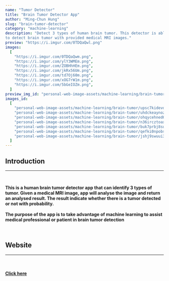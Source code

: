 ```yaml
---
name: "Tumor Detector"
title: "Brain Tumor Detector App"
author: "Ming-Chun Hung"
slug: "brain-tumor-detector"
category: "machine-learning"
description: "Detect 3 types of human brain tumor. This detector is able 
to detect brain tumor with provided medical MRI images."
preview: "https://i.imgur.com/0TDQaQwl.png"
images:
  [
    "https://i.imgur.com/0TDQaQwm.png",
    "https://i.imgur.com/ylY3WMEm.png",
    "https://i.imgur.com/ZOBHhHEm.png",
    "https://i.imgur.com/jkRx56Um.png",
    "https://i.imgur.com/td7Oj60m.png",
    "https://i.imgur.com/xOG7rW1m.png",
    "https://i.imgur.com/5bGeIOZm.png",
  ]
preview_img_id: "personal-web-image-assets/machine-learning/brain-tumor/upsc7kidevdwtoyhhast"
images_id:
  [
    "personal-web-image-assets/machine-learning/brain-tumor/upsc7kidevdwtoyhhast",
    "personal-web-image-assets/machine-learning/brain-tumor/uhdckeaynozqxu3jbftq",
    "personal-web-image-assets/machine-learning/brain-tumor/ohqycehned6xjr33u33o",
    "personal-web-image-assets/machine-learning/brain-tumor/n36ircztoaxbmiacdkmv",
    "personal-web-image-assets/machine-learning/brain-tumor/buk7prbj8sund2g58chi",
    "personal-web-image-assets/machine-learning/brain-tumor/qefki0npobs8q3sur28m",
    "personal-web-image-assets/machine-learning/brain-tumor/jshj9swuui3n36jhiczg",
  ]
---
```


## Introduction

---

<br />

**This is a human brain tumor detector app that can identify 3 types of tumor.
Given a medical MRI image, app will analyse the image and return an analysed result.
The result indicate whether there is a tumor detected or not with probability.<br/><br/>
The purpose of the app is to take advantage of machine learning to assist
medical professional or patient in brain tumor detection**

<br />

## Website

---

<br />

#### [Click here](https://braintumordetectorapp.streamlit.app/)
